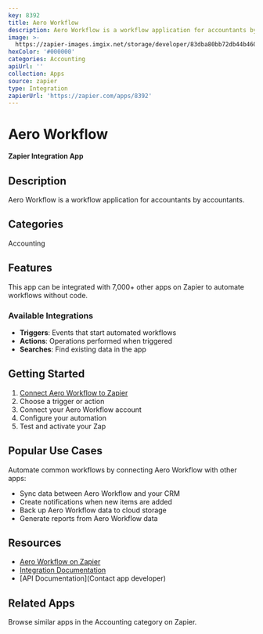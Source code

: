 ```yaml
---
key: 8392
title: Aero Workflow
description: Aero Workflow is a workflow application for accountants by accountants.
image: >-
  https://zapier-images.imgix.net/storage/developer/83dba80bb72db44b4604d4b21151a44a_2.png?auto=format%2Ccompress&ixlib=python-3.0.0&q=50
hexColor: '#000000'
categories: Accounting
apiUrl: ''
collection: Apps
source: zapier
type: Integration
zapierUrl: 'https://zapier.com/apps/8392'
---
```

# Aero Workflow

**Zapier Integration App**

## Description

Aero Workflow is a workflow application for accountants by accountants.

## Categories

Accounting

## Features

This app can be integrated with 7,000+ other apps on Zapier to automate workflows without code.

### Available Integrations

- **Triggers**: Events that start automated workflows
- **Actions**: Operations performed when triggered
- **Searches**: Find existing data in the app

## Getting Started

1. [Connect Aero Workflow to Zapier](https://zapier.com/apps/8392)
2. Choose a trigger or action
3. Connect your Aero Workflow account
4. Configure your automation
5. Test and activate your Zap

## Popular Use Cases

Automate common workflows by connecting Aero Workflow with other apps:

- Sync data between Aero Workflow and your CRM
- Create notifications when new items are added
- Back up Aero Workflow data to cloud storage
- Generate reports from Aero Workflow data

## Resources

- [Aero Workflow on Zapier](https://zapier.com/apps/8392)
- [Integration Documentation](https://zapier.com/apps/8392/integrations)
- [API Documentation](Contact app developer)

## Related Apps

Browse similar apps in the Accounting category on Zapier.
